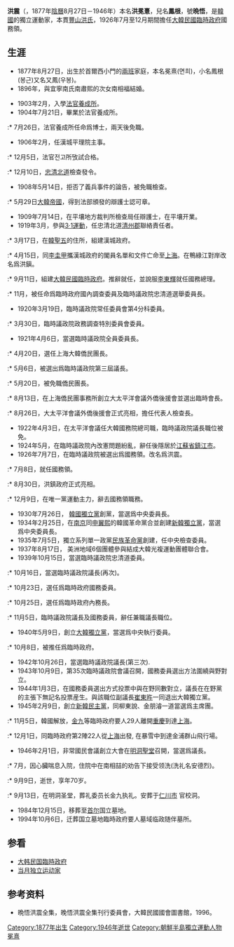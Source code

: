 {{Infobox politician
| name         = 洪震<br/>홍진
| image        = File:홍진.JPG
| caption = 1943年3月於[[重慶大韓民國臨時政府舊址|重慶大韓民國臨時政府]]出席自由韓人大會擔任臨時議政院議長的洪震
| office = {{KOR-1919}}第八任國務領
| predecessor = [[李東寧|李東寧]]
| successor =  [[金九|金九]]
| office2 = {{KOR-1897}}[[忠清北道|忠清北道]]忠州裁判所隸下檢士
| term_start2         = 1906年12月10日
| term_end2           = 1908年5月14日
|2blankname2  = 君主
|2namedata2 = [[朝鮮高宗|朝鮮高宗]]（1906-07）<br>[[朝鮮純宗|朝鮮純宗]]（1907-08）
| term_start         = 1926年7月7日
| term_end           = 1926年12月24日
| birth_date   = {{birth date|1877|10|03}}
| birth_place  = {{flag|Joseon}}[[漢城府|漢城府]]盤石坊米廛下契車洞<br>（今[[韓國|韓國]][[首爾|首爾]][[中區_(首爾)|中區]][[巡和洞|巡和洞]]昭義門附近）
| death_date   = {{death date and age|1946|09|09|1877|10|03}}
| death_place  = {{KOR-US|short=yes}}[[首爾|首爾特別自由市]]
| parents = 洪在植（父）、韓淑鳳（한숙봉，母）
| 墓地 = [[國立首爾顯忠院|國立首爾顯忠院]]墓域-3號
| children = 洪起澤（子）
| partner = 南相福
| 學歷 = 漢城{{lk|法官養成所|법관양성소}}
| 經歷 = 韓國獨立黨顧問兼最高委員
| party = [[韓國獨立黨|韓國獨立黨]]
| religion     = [[天主教|天主教]]
| module       = {{Infobox Korean name|child=yes|color=transparent
| hangul       =홍진
| hanja        =洪震
| rr         = Hong Jin
| mr       = Hong Chin
 }}
}}
'''洪震'''（{{lang-ko|홍진}}，1877年[[陰曆|陰曆]]8月27日－1946年）本名'''洪冕憙'''，兒名'''鳳根'''，號'''晩悟'''，是[[韓國|韓國]]的獨立運動家，本貫[[豐山洪氏|豐山洪氏]]，1926年7月至12月期間擔任[[大韓民國臨時政府|大韓民國臨時政府]]國務領。

== 生涯 ==

* 1877年8月27日，出生於首爾西小門的[[兩班|兩班]]家庭，本名冕熹(면희)，小名鳳根(봉근)又名又鳳(우봉)。
* 1896年，與宜寧南氏南肅熙的次女南相福結婚。

* 1903年2月，入學[[法官養成所|法官養成所]]。
* 1904年7月21日，畢業於法官養成所。
:* 7月26日，法官養成所任命爲博士，兩天後免職。
* 1906年2月，任漢城平理院主事。
:* 12月5日，法官전고所攷試合格。
:* 12月10日，[[忠清北道|忠清北道]]檢查發令。
* 1908年5月14日，拒否了義兵事件的論告，被免職檢查。

:* 5月29日[[大韓帝國|大韓帝國]]，得到法部頒發的辯護士認可章。
* 1909年7月14日，在平壤地方裁判所檢查局任辯護士，在平壤开業。
* 1919年3月，參與[[3·1運動|3·1運動]]，任忠清北道[[清州市|清州郡]]聯絡責任者。
:* 3月17日，在[[韓聖五|韓聖五]]的住所，組建漢城政府。
:* 4月15日，同[[李圭甲|李圭甲]]攜漢城政府的閣員名單和文件亡命至[[上海|上海]]。在鴨綠江對岸改名爲洪鎭。
:* 9月11日，組建[[大韓民國臨時政府|大韓民國臨時政府]]。推辭就任，並說服[[李東輝|李東輝]]就任國務總理。
:* 11月，被任命爲臨時政府國內調查委員及臨時議政院忠清道選舉委員長。

* 1920年3月19日，臨時議政院常任委員會第4分科委員。

:* 3月30日，臨時議政院政務調查特別委員會委員。

* 1921年4月6日，當選臨時議政院全員委員長。
:* 4月20日，選任上海大韓僑民團長。
:* 5月6日，被選出爲臨時議政院第三屆議長。
:* 5月20日，被免職僑民團長。
:* 8月13日，在上海僑民團事務所創立大太平洋會議外僑後援會並選出臨時會長。
:* 8月26日，大太平洋會議外僑後援會正式亮相，擔任代表人檢查長。
* 1922年4月3日，在太平洋會議任大韓國務院總司職，臨時議政院議長職位被免。
* 1924年5月，在臨時議政院內改憲問題紛亂，辭任後隱居於[[江蘇省|江蘇省]][[鎮江市|鎮江市]]。
* 1926年7月7日，在臨時議政院被選出爲國務領。改名爲洪震。
:* 7月8日，就任國務領。
:* 8月30日，洪鎮政府正式亮相。
:* 12月9日，在唯一黨運動主力，辭去國務領職務。
* 1930年7月26日， [[韓國獨立黨_(1930年)|韓國獨立黨]]創黨，當選爲中央委員長。
* 1934年2月25日，在[[南京|南京]]同[[申翼熙|申翼熙]]的韓國革命黨合並創建[[新韓獨立黨|新韓獨立黨]]，當選 爲中央委員長。
* 1935年7月5日，獨立系列單一政黨[[民族革命黨|民族革命黨]]創建，任中央檢查委員。
* 1937年8月17日， 美洲地域6個團體參與結成大韓光複運動團體聯合會。
* 1939年10月15日，當選臨時議政院忠清道委員。
:* 10月16日，當選臨時議政院議長(再次)。
:* 10月23日，選任爲臨時政府國務委員。
:* 10月25日，選任爲臨時政府內務長。
:* 11月5日，臨時議政院議長及國務委員，辭任兼職議長職位。
* 1940年5月9日，創立[[大韓獨立黨_(1940年)|大韓獨立黨]]，當選爲中央執行委員。
:* 10月8日，被推任爲臨時政府。
* 1942年10月26日，當選臨時議政院議長(第三次).
* 1943年10月9日，第35次臨時議政院會議召開，國務委員選出方法圍繞與野對立。
* 1944年1月3日，在國務委員選出方式投票中與在野同數對立，議長在在野黨的主張下無記名投票産生。與該職位副議長[[崔東旿|崔東旿]]一同退出大韓獨立黨。
* 1945年2月9日，創立[[新韓民主黨|新韓民主黨]]，同柳東說、金朋濬一道當選爲主席團。
:* 11月5日，韓國解放，[[金九|金九]]等臨時政府要人29人離開[[重慶|重慶]]到達[[上海|上海]]。
:* 12月1日，同臨時政府第2陣22人從[[上海|上海]]出發, 在暴雪中到達金浦群山飛行場。
* 1946年2月1日，非常國民會議創立大會在[[明洞聖堂|明洞聖堂]]召開，當選爲議長。
:* 7月，因心臟喘息入院，住院中在南相喆的劝告下接受领洗(洗礼名安德烈)。
:* 9月9日，逝世，享年70岁。
:* 9月13日，在明洞圣堂，葬礼委员长金九执礼。安葬于[[仁川广域市|仁川市]] 官校洞。
* 1984年12月15日，移葬至[[首尔特别市|首尔]]国立墓地。
* 1994年10月6日，迁葬国立墓地臨時政府要人墓域临政随伴墓所。

== 参看 ==
* [[大韩民国臨時政府|大韩民国臨時政府]]
* [[当月独立运动家|当月独立运动家]]

== 参考资料 ==
* 晩悟洪震全集，晚悟洪震全集刊行委員會，大韓民國國會圖書館，1996。

{{韓國總統}}

[[Category:1877年出生|Category:1877年出生]]
[[Category:1946年逝世|Category:1946年逝世]]
[[Category:朝鮮半島獨立運動人物|Category:朝鮮半島獨立運動人物]]
[[Category:豐山洪氏|冕熹]]